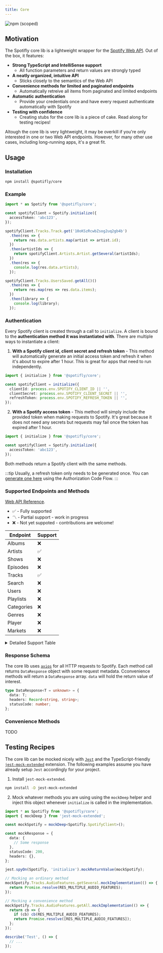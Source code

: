 ```yaml
---
title: Core
---
```


![npm (scoped)](https://img.shields.io/npm/v/@spotifly/core)

## Motivation

The Spotifly core lib is a lightweight wrapper for the [Spotify Web API](https://developer.spotify.com/documentation/web-api/). Out of the box, it features:

- **Strong TypeScript and IntelliSense support**
  - All function parameters and return values are strongly typed
- **A neatly organized, intuitive API**
  - Sticks closely to the semantics of the Web API
- **Convenience methods for limited and paginated endpoints**
  - Automatically retreive all items from paginated and limited endpoints
- **Automatic authentication**
  - Provide your credentials once and have every request authenticate automatically with Spotify
- **Testing with confidence**
  - Creating stubs for the core lib is a piece of cake. Read along for testing recipes!

Altough the core lib is very lightweight, it may be overkill if you're only interested in one or two Web API endpoints. However, for many other use cases, including long-running apps, it's a great fit.

## Usage

### Installation

```bash npm2yarn
npm install @spotifly/core
```

### Example

```ts
import * as Spotify from '@spotifly/core';

const spotifyClient = Spotify.initialize({
  accessToken: 'abc123',
});

spotifyClient.Tracks.Track.get('10oKSzRcwbZsog2uq2gb4b')
  .then(res => {
    return res.data.artists.map(artist => artist.id);
  })
  .then(artistIds => {
    return spotifyClient.Artists.Artist.getSeveral(artistIds);
  })
  .then(res => {
    console.log(res.data.artists);
  });

spotifyClient.Tracks.UsersSaved.getAll()()
  .then(res => {
    return res.map(res => res.data.items);
  })
  .then(library => {
    console.log(library);
  });
```

### Authentication

Every Spotify client is created through a call to `initialize`. A client is bound to the **authentication method it was instantiated with**. There are multiple ways to instantiate a client:

1. **With a Spotify client id, client secret and refresh token** - This method will automatically generate an initial access token and refresh it when it's about to expire after 1 hour. This is great for apps that need to run independently.

```ts
import { initialize } from '@spotifly/core';

const spotifyClient = initialize({
  clientId: process.env.SPOTIFY_CLIENT_ID || '',
  clientSecret: process.env.SPOTIFY_CLIENT_SECRET || '',
  refreshToken: process.env.SPOTIFY_REFRESH_TOKEN || '',
});
```

2. **With a Spotify access token** - This method will simply include the provided token when making requests to Spotify. It's great because it does not need any secrets but requests may fail once the token has expired after 1 hour.

```ts
import { initialize } from '@spotifly/core';

const spotifyClient = Spotify.initialize({
  accessToken: 'abc123',
});
```

Both methods return a Spotify client with the same methods.

:::tip
Usually, a refresh token only needs to be generated once. You can [generate one here](/docs/authorization) using the Authorization Code Flow.
:::

### Supported Endpoints and Methods

[Web API Reference](https://developer.spotify.com/documentation/web-api/reference/#/).

- ✅ - Fully supported
- 〽️ - Partial support - work in progress
- ❌ - Not yet suppoted - contributions are welcome!

| Endpoint   | Support |
| ---------- | ------- |
| Albums     | ❌      |
| Artists    | ✅      |
| Shows      | ❌      |
| Episodes   | ❌      |
| Tracks     | ✅      |
| Search     | ❌      |
| Users      | ❌      |
| Playlists  | ❌      |
| Categories | ❌      |
| Genres     | ❌      |
| Player     | ❌      |
| Markets    | ❌      |

<details>
  <summary>Detailed Support Table</summary>
  <ul>
    <li>
      <b>Artists</b>
      <ul>
        <li>Artists.Albums.get</li>
        <li>Artists.Albums.getAll</li>
        <li>Artists.Artist.get</li>
        <li>Artists.Artist.getAll</li>
        <li>Artists.Artist.getSeveral</li>
        <li>Artists.RelatedArtists.get</li>
        <li>Artists.TopTracks.get</li>
      </ul>
    </li>
    <li>
      <b>Tracks</b>
      <ul>
        <li>Tracks.AudioAnalysis.get</li>
        <li>Tracks.AudioFeatures.get</li>
        <li>Tracks.AudioFeatures.getAll</li>
        <li>Tracks.AudioFeatures.getSeveral</li>
        <li>Tracks.Recommendations.get</li>
        <li>Tracks.Track.get</li>
        <li>Tracks.Track.getAll</li>
        <li>Tracks.Track.getSeveral</li>
        <li>Tracks.UsersSaved.check</li>
        <li>Tracks.UsersSaved.checkAll</li>
        <li>Tracks.UsersSaved.get</li>
        <li>Tracks.UsersSaved.getAll</li>
        <li>Tracks.UsersSaved.remove</li>
        <li>Tracks.UsersSaved.removeAll</li>
        <li>Tracks.UsersSaved.save</li>
        <li>Tracks.UsersSaved.saveAll</li>
      </ul>
    </li>
  </ul>
</details>

### Response Schema

The core lib uses [`axios`]("https://axios-http.com/") for all HTTP requests to Spotify. Each method call returns `DataResponse` object with some request metadata. Cconvenience methods will return a `DataResponse` array. `data` will hold the return value of interest.

```ts
type DataResponse<T = unknown> = {
  data: T;
  headers: Record<string, string>;
  statusCode: number;
};
```

### Convenience Methods

TODO

## Testing Recipes

The core lib can be mocked nicely with [`Jest`](https://jestjs.io/) and the TypeScript-friendly [`jest-mock-extended`](https://www.npmjs.com/package/jest-mock-extended) extension. The following examples assume you have already setup `Jest` accordingly for your project.

1. Install `jest-mock-extended`.

```bash npm2yarn
npm install -D jest-mock-extended
```

2. Mock whatever methods you are using using the `mockDeep` helper and inject this object whenever `initialize` is called in the implementation.

```ts
import * as Spotifly from '@spotifly/core';
import { mockDeep } from 'jest-mock-extended';

const mockSpotify = mockDeep<Spotifly.SpotifyClient>();

const mockResponse = {
  data: {
    // Some response
  },
  statusCode: 200,
  headers: {},
};

jest.spyOn(Spotifly, 'initialize').mockReturnValue(mockSpotify);

// Mocking an ordinary method
mockSpotify.Tracks.AudioFeatures.getSeveral.mockImplementation(() => {
  return Promise.resolve(RES_MULTIPLE_AUDIO_FEATURES);
});

// Mocking a convenience method
mockSpotify.Tracks.AudioFeatures.getAll.mockImplementation(() => {
  return cb => {
    if (cb) cb(RES_MULTIPLE_AUDIO_FEATURES);
    return Promise.resolve([RES_MULTIPLE_AUDIO_FEATURES]);
  };
});

describe('Test', () => {
  // ...
});
```
